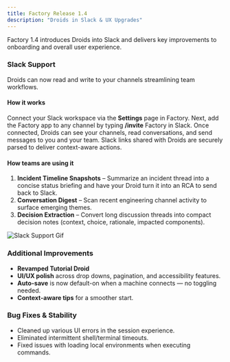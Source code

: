 ```yaml
---
title: Factory Release 1.4
description: "Droids in Slack & UX Upgrades"
---
```


Factory 1.4 introduces Droids into Slack and delivers key improvements to onboarding and overall user experience. 


### Slack Support

Droids can now read and write to your channels streamlining team workflows.

#### How it works

Connect your Slack workspace via the **Settings** page in Factory. Next, add the Factory app to any channel by typing **/invite** Factory in Slack. Once connected, Droids can see your channels, read conversations, and send messages to you and your team. Slack links shared with Droids are securely parsed to deliver context-aware actions.

#### How teams are using it

1. **Incident Timeline Snapshots** – Summarize an incident thread into a concise status briefing and have your Droid turn it into an RCA to send back to Slack.
2. **Conversation Digest** – Scan recent engineering channel activity to surface emerging themes.
3. **Decision Extraction** – Convert long discussion threads into compact decision notes (context, choice, rationale, impacted components).

![Slack Support Gif](/images/SLACK_DEMO1.gif)

### Additional Improvements

- **Revamped Tutorial Droid**
- **UI/UX polish** across drop downs, pagination, and accessibility features.
- **Auto-save** is now default-on when a machine connects — no toggling needed.
- **Context-aware tips** for a smoother start.


### Bug Fixes & Stability

- Cleaned up various UI errors in the session experience.
- Eliminated intermittent shell/terminal timeouts.
- Fixed issues with loading local environments when executing commands.

